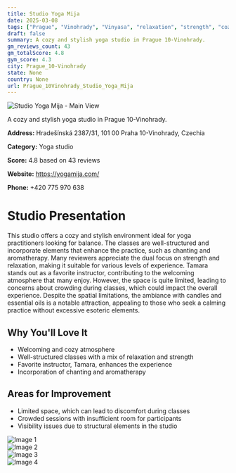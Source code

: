 ```yaml
---
title: Studio Yoga Mija
date: 2025-03-08
tags: ["Prague", "Vinohrady", "Vinyasa", "relaxation", "strength", "cozy", "welcoming", "Prague 10-Vinohrady"]  
draft: false
summary: A cozy and stylish yoga studio in Prague 10-Vinohrady.
gm_reviews_count: 43
gm_totalScore: 4.8
gym_score: 4.3
city: Prague_10-Vinohrady
state: None
country: None
url: Prague_10Vinohrady_Studio_Yoga_Mija
---
```


<div className="aspect-[16/9] relative my-8">
  <img 
    src="https://lh5.googleusercontent.com/p/AF1QipNTryjrH-JOfyCdxenYbJdsowLoeaSSRUbOJsYu=w1920-h1080-k-no"
    alt="Studio Yoga Mija - Main View"
    className="object-cover absolute inset-0 w-full h-full rounded-lg"
  />
</div>

A cozy and stylish yoga studio in Prague 10-Vinohrady.

**Address:** Hradešínská 2387/31, 101 00 Praha 10-Vinohrady, Czechia

**Category:** Yoga studio

**Score:** 4.8 based on 43 reviews

**Website:** https://yogamija.com/

**Phone:** +420 775 970 638

# Studio Presentation

This studio offers a cozy and stylish environment ideal for yoga practitioners looking for balance. 
The classes are well-structured and incorporate elements that enhance the practice, such as chanting and aromatherapy. 
Many reviewers appreciate the dual focus on strength and relaxation, making it suitable for various levels of experience. 
Tamara stands out as a favorite instructor, contributing to the welcoming atmosphere that many enjoy. 
However, the space is quite limited, leading to concerns about crowding during classes, which could impact the overall experience. 
Despite the spatial limitations, the ambiance with candles and essential oils is a notable attraction, appealing to those who seek a calming practice without excessive esoteric elements.

## Why You'll Love It

- Welcoming and cozy atmosphere
- Well-structured classes with a mix of relaxation and strength
- Favorite instructor, Tamara, enhances the experience
- Incorporation of chanting and aromatherapy

## Areas for Improvement

- Limited space, which can lead to discomfort during classes
- Crowded sessions with insufficient room for participants
- Visibility issues due to structural elements in the studio

<div className="grid grid-cols-1 xl:grid-cols-2 gap-4 my-8">
<div className="aspect-[4/3] relative"><img src="https://lh5.googleusercontent.com/p/AF1QipOC46BKgERg78MfA-xbRA9ihLi8l5I3BWUIR7D_=w1920-h1080-k-no" alt="Image 1" className="object-cover absolute inset-0 w-full h-full rounded-lg" /></div>
<div className="aspect-[4/3] relative"><img src="https://lh5.googleusercontent.com/p/AF1QipNTbxwgdQhDYFK0JTZz1FV9kGrPWr0oeCEhHOUU=w1920-h1080-k-no" alt="Image 2" className="object-cover absolute inset-0 w-full h-full rounded-lg" /></div>
<div className="aspect-[4/3] relative"><img src="https://lh5.googleusercontent.com/p/AF1QipP23fzr2cH-2oGqWL18eT9390sRdVRWhhfO5HqO=w1920-h1080-k-no" alt="Image 3" className="object-cover absolute inset-0 w-full h-full rounded-lg" /></div>
<div className="aspect-[4/3] relative"><img src="https://lh5.googleusercontent.com/p/AF1QipNxkPbaP1AKOdgi9ymo70260ImP9xKrojyTvJ5Y=w1920-h1080-k-no" alt="Image 4" className="object-cover absolute inset-0 w-full h-full rounded-lg" /></div>
</div>